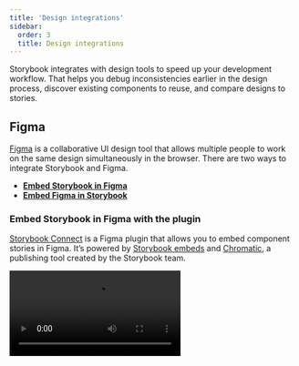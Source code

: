 ```yaml
---
title: 'Design integrations'
sidebar:
  order: 3
  title: Design integrations
---
```


Storybook integrates with design tools to speed up your development workflow. That helps you debug inconsistencies earlier in the design process, discover existing components to reuse, and compare designs to stories.

## Figma

[Figma](https://www.figma.com/) is a collaborative UI design tool that allows multiple people to work on the same design simultaneously in the browser. There are two ways to integrate Storybook and Figma.

* [**Embed Storybook in Figma**](#embed-storybook-in-figma-with-the-plugin)
* [**Embed Figma in Storybook**](#embed-figma-in-storybook-with-the-addon)

### Embed Storybook in Figma with the plugin

[Storybook Connect](https://www.figma.com/community/plugin/1056265616080331589/Storybook-Connect) is a Figma plugin that allows you to embed component stories in Figma. It’s powered by [Storybook embeds](./embed.md) and [Chromatic](https://www.chromatic.com/?utm_source=storybook_website\&utm_medium=link\&utm_campaign=storybook), a publishing tool created by the Storybook team.

<Video src="../_assets/sharing/figma-plugin-open-story.mp4" />

#### Install plugin

Before we begin, you must have a Storybook [published to Chromatic](./publish-storybook.md#publish-storybook-with-chromatic). It provides the index, versions, and access control that back the plugin.

Go to [Storybook Connect](https://www.figma.com/community/plugin/1056265616080331589/Storybook-Connect) to install the plugin.

In Figma, open the command palette (in Mac OS, use `Command + /`, in Windows use `Control + /`) and type `Storybook Connect` to enable it.

![Figma palette Storybook connect](../_assets/sharing/figma-plugin-open-in-figma.png)

Follow the instructions to connect and authenticate with Chromatic.

#### Link stories to Figma components

Link stories to Figma components, variants, and instances.

Go to a story in a Storybook published on Chromatic. Make sure it’s on the branch you want to link. Then copy the URL to the story.

In Figma, select the component, open the plugin, and paste the URL.

![Story linked in Figma](../_assets/sharing/figma-plugin-paste-url.png)

Chromatic will automatically update your linked stories to reflect the most recent Storybook published on the branch you linked. That means the link persists even as you push new code.

<Callout variant="info" icon="💡">
  The plugin does not support linking stories to Figma layers.
</Callout>

#### View stories in Figma

Once they're connected, you'll be able to view the story by clicking the link in the sidebar. Click "View story". Alternatively, open the plugin by using the command palette (in Mac OS, use `Command + /`, in Windows, use `Control + /`), then type `Storybook Connect`.

![Figma sidebar with story link](../_assets/sharing/figma-plugin-sidebar.png)

### Embed Figma in Storybook with the addon

[Designs addon](https://storybook.js.org/addons/@storybook/addon-designs) allows you to embed Figma files and prototypes in Storybook.

![Storybook addon figma](../_assets/sharing/storybook-figma-addon.png)

#### Install design addon

Run the following command to install the addon.

{/* prettier-ignore-start */}

<CodeSnippets path="storybook-figma-addon-install.md" />

{/* prettier-ignore-end */}

Update your Storybook configuration (in `.storybook/main.js|ts`) to include the addon.

{/* prettier-ignore-start */}

<CodeSnippets path="storybook-main-figma-addon-register.md" />

{/* prettier-ignore-end */}

#### Link Figma components to stories

In Figma, open the file you want to embed in Storybook. You can embed files, prototypes, components, and frames.

* Embed a file or prototype, click the "Share" button to generate a unique URL for the file then click "Copy link".

* Embed a component or frame check "Link to selected frame" in the Share dialog. Or right click on the frame and go to "Copy/Paste as" » "Copy link".

In Storybook, add a new [parameter](../writing-stories/parameters.md) named `design` to your story and paste the Figma URL. For example:

{/* prettier-ignore-start */}

<CodeSnippets path="component-story-figma-integration.md" usesCsf3 csf2Path="sharing/design-integrations#snippet-component-story-figma-integration" />

{/* prettier-ignore-end */}

#### View designs in Storybook

Click the "Design" tab in the addon panel to view the embedded Figma design.

![Design addon panel](../_assets/sharing/design-addon-panel.png)

## Zeplin

[Zeplin](https://zeplin.io/) is a design tool that generates styleguides from [Sketch](https://www.sketch.com/), [Figma](https://www.figma.com/), and [Adobe XD](https://www.adobe.com/products/xd.html).

Use the [Zeplin addon](https://storybook.js.org/addons/storybook-zeplin) to connect Storybook. The addon displays designs from Zeplin alongside the currently selected story. It includes convenient tooling to overlay the design image atop the live component.

Zeplin's native app also supports [links to published Storybooks](https://support.zeplin.io/en/articles/5674596-connecting-your-storybook-instance-with-zeplin).

![Zeplin Storybook addon](../_assets/sharing/storybook-zeplin-addon.png)

## Zeroheight

[Zeroheight](https://zeroheight.com/) is a collaborative styleguide generator for design systems. It showcases design, code, brand, and copywriting documentation in one place. Users can easily edit that documentation with a WYSIWYG editor.

Zeroheight integrates with [Storybook](https://zeroheight.com/3xlwst8/p/507ba7-storybook), enabling you to embed stories alongside your design specs.

![Zeroheight Storybook integration](../_assets/sharing/storybook-zeroheight.gif)

## UXPin

[UXPin](https://www.uxpin.com/) is an interactive design tool that uses production code to generate prototypes.

UXPin allows you to [use interactive stories](https://www.uxpin.com/docs/merge/storybook-integration/) to design user flows.

<Video src="../_assets/sharing/storybook-uxpin.mp4" />

## InVision Design System Manager

[InVision DSM](https://www.invisionapp.com/design-system-manager) is a design system documentation tool. It helps design teams consolidate UX principles, user interface design, and design tokens in a shared workspace.

InVision allows you to embed [Storybook](https://support.invisionapp.com/hc/en-us/articles/360028388192-Publishing-Storybook-to-DSM) in your design system documentation.

![Invision DSM Storybook integration](../_assets/sharing/storybook-invision-dsm.gif)

## Adobe XD

[Adobe XD](https://www.adobe.com/products/xd.html) is a UI and UX design tool for creating wireframes, interactive designs, and prototypes.

Integrate Adobe XD with Storybook using the [design addon](https://storybook.js.org/addons/storybook-addon-designs/). You can [embed design specs](https://helpx.adobe.com/xd/help/publish-design-specs.html) alongside stories by following these [instructions](https://pocka.github.io/storybook-addon-designs/?path=/story/docs-iframe-readme--page).

## Build your own integration

Extend and customize Storybook by building an integration. Integrate with lower-level Storybook APIs or bootstrap an addon to customize Storybook's UI and behavior.

* [Addon documentation](../addons/index.md)
* [Create an addon tutorial](https://storybook.js.org/tutorials/create-an-addon/)
